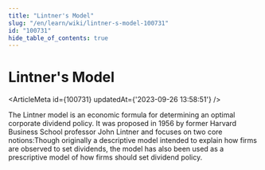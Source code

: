 ```yaml
---
title: "Lintner's Model"
slug: "/en/learn/wiki/lintner-s-model-100731"
id: "100731"
hide_table_of_contents: true
---
```



# Lintner's Model

<ArticleMeta id={100731} updatedAt={'2023-09-26 13:58:51'} />
<div className='border-solid border-b border-t-0 my-4 border-[var(--ifm-color-gray-300)]' />

The Lintner model is an economic formula for determining an optimal corporate dividend policy. It was proposed in 1956 by former Harvard Business School professor John Lintner and focuses on two core notions:Though originally a descriptive model intended to explain how firms are observed to set dividends, the model has also been used as a prescriptive model of how firms should set dividend policy.
